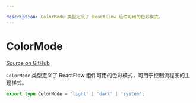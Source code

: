 ```yaml
---

description: ColorMode 类型定义了 ReactFlow 组件可用的色彩模式。
---
```


# ColorMode

[Source on GitHub](https://github.com/xyflow/xyflow/blob/main/packages/system/src/types/general.ts)

`ColorMode` 类型定义了 ReactFlow 组件可用的色彩模式，可用于控制流程图的主题样式。

```ts
export type ColorMode = 'light' | 'dark' | 'system';
```